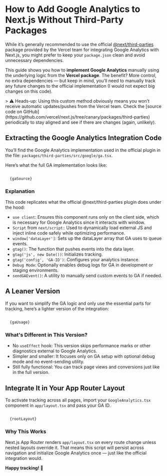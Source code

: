 
<Hero post={data} />

# How to Add Google Analytics to Next.js Without Third-Party Packages

While it’s generally recommended to use the official [@next/third-parties](https://github.com/vercel/next.js/tree/canary/packages/third-parties)
package provided by the Vercel team for integrating Google Analytics with Next.js, you might prefer to keep your `package.json`
clean and avoid unnecessary dependencies.

This guide shows you how to **implement Google Analytics** manually using the underlying logic from the **Vercel package**.
The benefit? More control, no extra dependencies — but keep in mind, you’ll need to manually track any future changes to the
official implementation (I would not expect big changes on this code).

<Note>
  > ⚠️ Heads-up: Using this custom method obviously means you won’t receive automatic updates/pushes from the Vercel
  team. Check the [source code on GitHub](https://github.com/vercel/next.js/tree/canary/packages/third-parties)
  periodically to stay aligned and see if there are changes (again, unlikely).
</Note>

## Extracting the Google Analytics Integration Code

You’ll find the Google Analytics implementation used in the official plugin in the file:
`packages/third-parties/src/google/ga.tsx`.

Here’s what the full GA implementation looks like:

<Code lang="tsx" title="packages/third-parties/src/google/ga.tsx">
  {gaSource}
</Code>

### Explanation

This code replicates what the official @next/third-parties plugin does under the hood:

- `use client`: Ensures this component runs only on the client side, which is necessary for Google Analytics since it interacts with window.
- `Script` from `next/script:` Used to dynamically load external JS and inject inline code safely while optimizing performance.
- `window['dataLayer']`: Sets up the dataLayer array that GA uses to queue events.
- `gtag()`: The function that pushes events into the data layer.
- `gtag('js', new Date())`: Initializes tracking.
- `gtag('config', 'GA-ID')`: Configures your analytics instance.
- `Debug Mode`: Optionally enables debug logs for GA in development or staging environments.
- `sendGAEvent()`: A utility to manually send custom events to GA if needed.


## A Leaner Version

If you want to simplify the GA logic and only use the essential parts for tracking, here’s a lighter version of the integration:

<Code lang="tsx" title="google-analitycs.tsx">
  {gaUsage}
</Code>

### What's Different in This Version?

- No `useEffect` hook: This version skips performance marks or other diagnostics external to Google Analytics.
- Simpler and smaller: It focuses only on GA setup with optional debug mode and no event-sending utility.
- Still fully functional: You can track page views and conversions just like in the full version.

## Integrate It in Your App Router Layout

To activate tracking across all pages, import your `GoogleAnalytics.tsx` component in `app/layout.tsx` and pass your GA ID.

<Code lang="tsx" title="layout.tsx">
  {rootLayout}
</Code>

### Why This Works
Next.js App Router renders `app/layout.tsx` on every route change unless nested layouts override it.
That means this script will persist across navigation and initialize Google Analytics once — just like the official integration would.

**Happy tracking! 🎯**

<script
  type="application/ld+json"
  dangerouslySetInnerHTML={{
    __html: JSON.stringify(postSchema),
  }}
/>